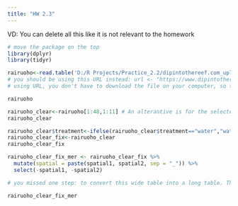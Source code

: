 ```yaml
---
title: "HW 2.3"
---
```


VD: You can delete all this like it is not relevant to the homework


```r

# move the package on the top
library(dplyr)
library(tidyr)

rairuoho<-read.table('D:/R Projects/Practice_2.2/dipintothereef.com_uploads_3_7_3_5_37359245_rairuoho.txt', header=T, sep='\t', dec='.') 
# you should be using this URL instead: url <- "https://www.dipintothereef.com/uploads/3/7/3/5/37359245/rairuoho.txt" 
# using URL, you don't have to download the file on your computer, so this is more convenient

rairuoho

rairuoho_clear<-rairuoho[1:48,1:11] # An alterantive is for the selected variable to receive NULL
rairuoho_clear

rairuoho_clear$treatment<-ifelse(rairuoho_clear$treatment=="water","water","enriched")
rairuoho_clear_fix<-rairuoho_clear
rairuoho_clear_fix

rairuoho_clear_fix_mer <- rairuoho_clear_fix %>%
  mutate(spatial = paste(spatial1, spatial2, sep = "_")) %>%
  select(-spatial1, -spatial2)

# you missed one step: to convert this wide table into a long table. The function pivot_longer() would help here

rairuoho_clear_fix_mer

```


